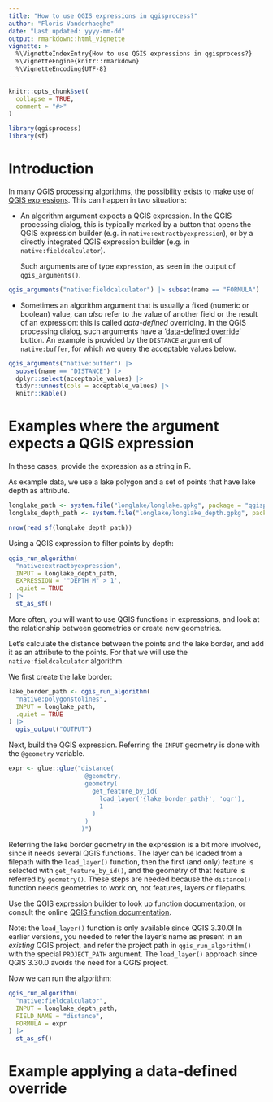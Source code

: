 ```yaml
---
title: "How to use QGIS expressions in qgisprocess?"
author: "Floris Vanderhaeghe"
date: "Last updated: yyyy-mm-dd"
output: rmarkdown::html_vignette
vignette: >
  %\VignetteIndexEntry{How to use QGIS expressions in qgisprocess?}
  %\VignetteEngine{knitr::rmarkdown}
  %\VignetteEncoding{UTF-8}
---
```


```r
knitr::opts_chunk$set(
  collapse = TRUE,
  comment = "#>"
)
```

```r
library(qgisprocess)
library(sf)
```

# Introduction

In many QGIS processing algorithms, the possibility exists to make use of [QGIS expressions](https://docs.qgis.org/latest/en/docs/user_manual/expressions/index.html).
This can happen in two situations:

- An algorithm argument expects a QGIS expression.
In the QGIS processing dialog, this is typically marked by a button that opens the QGIS expression builder (e.g. in `native:extractbyexpression`), or by a directly integrated QGIS expression builder (e.g. in `native:fieldcalculator`).

  Such arguments are of type `expression`, as seen in the output of `qgis_arguments()`.
  
```r
qgis_arguments("native:fieldcalculator") |> subset(name == "FORMULA")
```

- Sometimes an algorithm argument that is usually a fixed (numeric or boolean) value, can _also_ refer to the value of another field or the result of an expression: this is called _data-defined_ overriding.
In the QGIS processing dialog, such arguments have a '[data-defined override](https://docs.qgis.org/latest/en/docs/user_manual/introduction/general_tools.html#data-defined)' button.
An example is provided by the `DISTANCE` argument of `native:buffer`, for which we query the acceptable values below.

```r
qgis_arguments("native:buffer") |> 
  subset(name == "DISTANCE") |> 
  dplyr::select(acceptable_values) |> 
  tidyr::unnest(cols = acceptable_values) |> 
  knitr::kable()
```

# Examples where the argument expects a QGIS expression

In these cases, provide the expression as a string in R.

As example data, we use a lake polygon and a set of points that have lake depth as attribute.

```r
longlake_path <- system.file("longlake/longlake.gpkg", package = "qgisprocess")
longlake_depth_path <- system.file("longlake/longlake_depth.gpkg", package = "qgisprocess")
```

```r
nrow(read_sf(longlake_depth_path))
```

Using a QGIS expression to filter points by depth:

```r
qgis_run_algorithm(
  "native:extractbyexpression",
  INPUT = longlake_depth_path,
  EXPRESSION = '"DEPTH_M" > 1',
  .quiet = TRUE
) |>
  st_as_sf()
```

More often, you will want to use QGIS functions in expressions, and look at the relationship between geometries or create new geometries.

Let's calculate the distance between the points and the lake border, and add it as an attribute to the points.
For that we will use the `native:fieldcalculator` algorithm.

We first create the lake border:

```r
lake_border_path <- qgis_run_algorithm(
  "native:polygonstolines", 
  INPUT = longlake_path,
  .quiet = TRUE
) |> 
  qgis_output("OUTPUT")
```

Next, build the QGIS expression.
Referring the `INPUT` geometry is done with the `@geometry` variable.

```r
expr <- glue::glue("distance(
                     @geometry, 
                     geometry(
                       get_feature_by_id(
                         load_layer('{lake_border_path}', 'ogr'), 
                         1
                       )
                     )
                    )")
```

Referring the lake border geometry in the expression is a bit more involved, since it needs several QGIS functions.
The layer can be loaded from a filepath with the `load_layer()` function, then the first (and only) feature is selected with `get_feature_by_id()`, and the geometry of that feature is referred by `geometry()`.
These steps are needed because the `distance()` function needs geometries to work on, not features, layers or filepaths.

Use the QGIS expression builder to look up function documentation, or consult the online [QGIS function documentation](https://docs.qgis.org/latest/en/docs/user_manual/expressions/functions_list.html).

Note: the `load_layer()` function is only available since QGIS 3.30.0!
In earlier versions, you needed to refer the layer's name as present in an _existing_ QGIS project, and refer the project path in `qgis_run_algorithm()` with the special `PROJECT_PATH` argument.
The `load_layer()` approach since QGIS 3.30.0 avoids the need for a QGIS project.

Now we can run the algorithm:

```r
qgis_run_algorithm(
  "native:fieldcalculator",
  INPUT = longlake_depth_path,
  FIELD_NAME = "distance",
  FORMULA = expr
) |> 
  st_as_sf()
```

# Example applying a data-defined override









